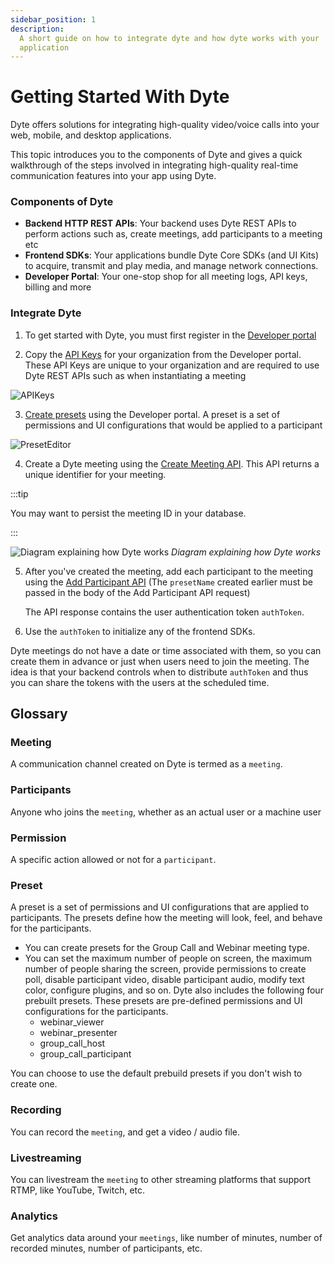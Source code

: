 ```yaml
---
sidebar_position: 1
description:
  A short guide on how to integrate dyte and how dyte works with your
  application
---
```


# Getting Started With Dyte

Dyte offers solutions for integrating high-quality video/voice calls into your
web, mobile, and desktop applications.

This topic introduces you to the components of Dyte and gives a quick
walkthrough of the steps involved in integrating high-quality real-time
communication features into your app using Dyte.

### Components of Dyte

- **Backend HTTP REST APIs**: Your backend uses Dyte REST APIs to perform
  actions such as, create meetings, add participants to a meeting etc
- **Frontend SDKs**: Your applications bundle Dyte Core SDKs (and UI Kits) to
  acquire, transmit and play media, and manage network connections.
- **Developer Portal**: Your one-stop shop for all meeting logs, API keys,
  billing and more

### Integrate Dyte

1. To get started with Dyte, you must first register in the
   [Developer portal](https://dev.dyte.io)

2. Copy the [API Keys](https://dev.dyte.io/apikeys) for your organization from
   the Developer portal. These API Keys are unique to your organization and are
   required to use Dyte REST APIs such as when instantiating a meeting

![APIKeys](/static/home/api-keys.png)

3. [Create presets](https://dev.dyte.io/roles-presets) using the Developer
   portal. A preset is a set of permissions and UI configurations that would be
   applied to a participant

![PresetEditor](/static/home/create-preset.png)

4. Create a Dyte meeting using the
   [Create Meeting API](/api#/operations/create_meeting). This API returns a
   unique identifier for your meeting. <br/>

:::tip

You may want to persist the meeting ID in your database.

:::

![Diagram explaining how Dyte works](/static/home/how-dyte-works-v2.png)
_Diagram explaining how Dyte works_

5. After you've created the meeting, add each participant to the meeting using
   the [Add Participant API](/api#/operations/add_participant) (The `presetName`
   created earlier must be passed in the body of the Add Participant API
   request)

   The API response contains the user authentication token `authToken`.

6. Use the `authToken` to initialize any of the frontend SDKs.

Dyte meetings do not have a date or time associated with them, so you can create
them in advance or just when users need to join the meeting. The idea is that
your backend controls when to distribute `authToken` and thus you can share the
tokens with the users at the scheduled time.

## Glossary

### Meeting

A communication channel created on Dyte is termed as a `meeting`.

### Participants

Anyone who joins the `meeting`, whether as an actual user or a machine user

### Permission

A specific action allowed or not for a `participant`.

### Preset

A preset is a set of permissions and UI configurations that are applied to
participants. The presets define how the meeting will look, feel, and behave for
the participants.

- You can create presets for the Group Call and Webinar meeting type.
- You can set the maximum number of people on screen, the maximum number of
  people sharing the screen, provide permissions to create poll, disable
  participant video, disable participant audio, modify text color, configure
  plugins, and so on. Dyte also includes the following four prebuilt presets.
  These presets are pre-defined permissions and UI configurations for the
  participants.
  - webinar_viewer
  - webinar_presenter
  - group_call_host
  - group_call_participant

You can choose to use the default prebuild presets if you don't wish to create
one.

### Recording

You can record the `meeting`, and get a video / audio file.

### Livestreaming

You can livestream the `meeting` to other streaming platforms that support RTMP,
like YouTube, Twitch, etc.

### Analytics

Get analytics data around your `meetings`, like number of minutes, number of
recorded minutes, number of participants, etc.

